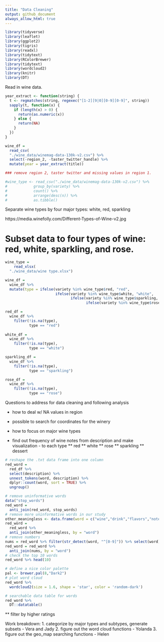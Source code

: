 ```yaml
---
title: "Data Cleaning"
output: github_document
always_allow_html: true
---
```


```r
library(tidyverse)
library(leaflet)
library(ggplot2)
library(tigris)
library(readxl)
library(tidytext)
library(RColorBrewer)
library(tidytext)
library(wordcloud2)
library(knitr)
library(DT)
```

Read in wine data.

```r
year_extract <- function(string) {
  t <- regmatches(string, regexec("[1-2][9|0][0-9][0-9]", string))
  sapply(t, function(x) {
    if (length(x) > 0) {
      return(as.numeric(x))
    } else {
      return(NA)    
    }
  })
}
```

```r
wine_df = 
  read_csv(
  "./wine_data/winemag-data-130k-v2.csv") %>% 
  select(-region_2, -taster_twitter_handle) %>% 
  mutate(year = year_extract(title))

### remove region 2, taster twitter and missing values in region 1.

#wine_type <- read_csv("./wine_data/winemag-data-130k-v2.csv") %>% 
#            group_by(variety) %>% 
#            count() %>% 
#            arrange(desc(n)) %>% 
#            as.tibble()

```

Separate wine types by four major types: white, red, sparkling

https://media.winefolly.com/Different-Types-of-Wine-v2.jpg


# Subset data to four types of wine: red, white, sparkling, and rose.
```r

wine_type = 
    read_xlsx(
  "./wine_data/wine type.xlsx")  

wine_df = 
  wine_df %>% 
  mutate(type = ifelse(variety %in% wine_type$red, "red", 
                       ifelse(variety %in% wine_type$white, "white", 
                              ifelse(variety %in% wine_type$sparkling, "sparkling", 
                                     ifelse(variety %in% wine_type$rose, "rose", NA )))))

red_df = 
  wine_df %>% 
    filter(!is.na(type),
           type == "red")
  
white_df = 
  wine_df %>% 
    filter(!is.na(type),
           type == "white")

sparkling_df = 
  wine_df %>% 
    filter(!is.na(type),
           type == "sparkling")

rose_df = 
  wine_df %>% 
    filter(!is.na(type),
           type == "rose")
```


Questions to address for data cleaning and following analysis 

* how to deal w/ NA values in region

* possible to search for coordinates for the winery

* how to focus on major wine types

* find out frequency of wine notes from description and make visualization - to each type
  ** red
  ** white
  ** rose
  ** sparkling
  ** dessert
```r
# reshape the .txt data frame into one column
red_word = 
  red_df %>% 
  select(description) %>% 
  unnest_tokens(word, description) %>% 
  dplyr::count(word, sort = TRUE) %>% 
  ungroup()

# remove uninformative words
data("stop_words")
red_word = 
  anti_join(red_word, stop_words)
# remove more uninformative words in our study
other_meaningless <- data.frame(word = c("wine","drink","flavors","notes","finish", "blend"))
red_word = 
  red_word %>% 
  anti_join(other_meaningless, by = "word")
# remove numbers
nums = red_word %>% filter(str_detect(word, "^[0-9]")) %>% select(word) %>% unique()
red_word = red_word %>% 
  anti_join(nums, by = "word")
# check the top 10 words
red_word %>% head(10)

# define a nice color palette
pal <- brewer.pal(8,"Dark2")
# plot word cloud
red_word %>% 
  wordcloud2(size = 1.6, shape = 'star', color = 'random-dark')

# searchable data table for words
red_word %>%
  DT::datatable()
```
  
  ** filter by higher ratings
  

Work breakdown:
1. categorize by major types and subtypes, generate subsets - Vera and Jady
2. figure out the word cloud functions - Yolanda
3. figure out the geo_map searching functions - Helen
